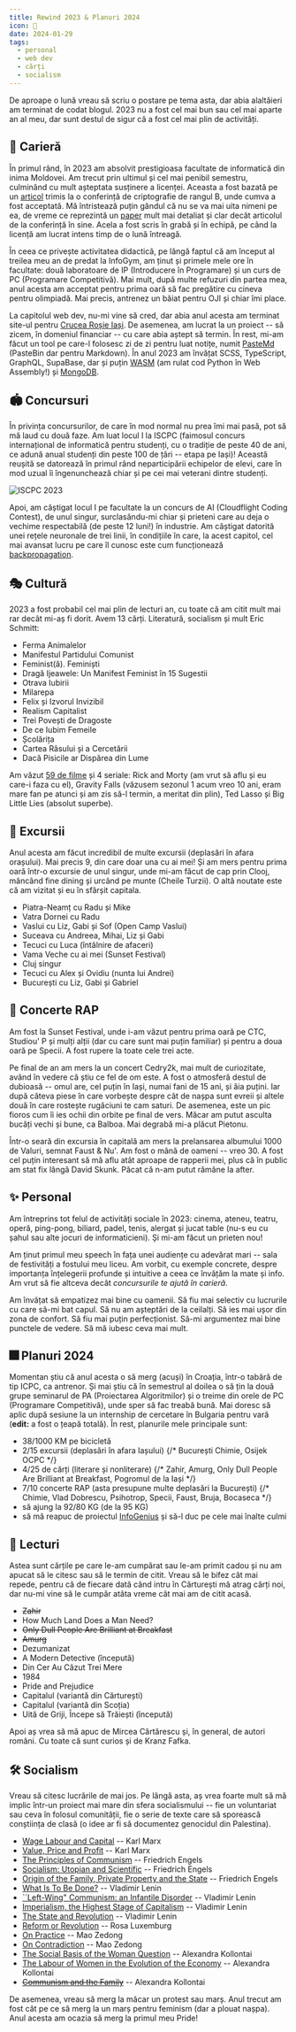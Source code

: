 ```yaml
---
title: Rewind 2023 & Planuri 2024
icon: 🔮
date: 2024-01-29
tags:
  - personal
  - web dev
  - cărți
  - socialism
---
```


De aproape o lună vreau să scriu o postare pe tema asta, dar abia alaltăieri am terminat de codat blogul. 2023 nu a fost cel mai bun sau cel mai aparte an al meu, dar sunt destul de sigur că a fost cel mai plin de activități.

## 🐌 Carieră

În primul rând, în 2023 am absolvit prestigioasa facultate de informatică din inima Moldovei. Am trecut prin ultimul și cel mai penibil semestru, culminând cu mult așteptata susținere a licenței. Aceasta a fost bazată pe un [articol](https://arxiv.org/abs/2305.13008) trimis la o conferință de criptografie de rangul B, unde cumva a fost acceptată. Mă întristează puțin gândul că nu se va mai uita nimeni pe ea, de vreme ce reprezintă un [paper](https://ioleniuc.ro/articole/thesis-paper.pdf) mult mai detaliat și clar decât articolul de la conferință în sine. Acela a fost scris în grabă și în echipă, pe când la licență am lucrat intens timp de o lună întreagă.

În ceea ce privește activitatea didactică, pe lângă faptul că am început al treilea meu an de predat la InfoGym, am ținut și primele mele ore în facultate: două laboratoare de IP (Introducere în Programare) și un curs de PC (Programare Competitivă). Mai mult, după multe refuzuri din partea mea, anul acesta am acceptat pentru prima oară să fac pregătire cu cineva pentru olimpiadă. Mai precis, antrenez un băiat pentru OJI și chiar îmi place.

La capitolul web dev, nu-mi vine să cred, dar abia anul acesta am terminat site-ul pentru [Crucea Roșie Iași](https://crucearosieiasi.ro/). De asemenea, am lucrat la un proiect -- să zicem, în domeniul financiar -- cu care abia aștept să termin. În rest, mi-am făcut un tool pe care-l folosesc zi de zi pentru luat notițe, numit [PasteMd](https://pastemd.netlify.app/) (PasteBin dar pentru Markdown). În anul 2023 am învățat SCSS, TypeScript, GraphQL, SupaBase, dar și puțin [WASM](https://github.com/gareth618/numerical-analysis) (am rulat cod Python în Web Assembly!) și [MongoDB](https://github.com/gareth618/music-app).

## 🏟️ Concursuri

În privința concursurilor, de care în mod normal nu prea îmi mai pasă, pot să mă laud cu două faze. Am luat locul I la ISCPC (faimosul concurs internațional de informatică pentru studenți, cu o tradiție de peste 40 de ani, ce adună anual studenți din peste 100 de țări -- etapa pe Iași)! Această reușită se datorează în primul rând neparticipării echipelor de elevi, care în mod uzual îi îngenunchează chiar și pe cei mai veterani dintre studenți.

![ISCPC 2023](../../assets/posts/iscpc.jpg)

Apoi, am câștigat locul I pe facultate la un concurs de AI (Cloudflight Coding Contest), de unul singur, surclasându-mi chiar și prieteni care au deja o vechime respectabilă (de peste 12 luni!) în industrie. Am câștigat datorită unei rețele neuronale de trei linii, în condițiile în care, la acest capitol, cel mai avansat lucru pe care îl cunosc este cum funcționează [backpropagation](https://ioleniuc.ro/articole/neural-networks.pdf).

## 🎭 Cultură

2023 a fost probabil cel mai plin de lecturi an, cu toate că am citit mult mai rar decât mi-aș fi dorit. Avem 13 cărți. Literatură, socialism și mult Eric Schmitt:

- Ferma Animalelor
- Manifestul Partidului Comunist
- Feminist(ă). Feminiști
- Dragă Ijeawele: Un Manifest Feminist în 15 Sugestii
- Otrava Iubirii
- Milarepa
- Felix și Izvorul Invizibil
- Realism Capitalist
- Trei Povești de Dragoste
- De ce Iubim Femeile
- Școlărița
- Cartea Râsului și a Cercetării
- Dacă Pisicile ar Dispărea din Lume

Am văzut [59 de filme](https://letterboxd.com/gareth618/films/diary/for/2023/) și 4 seriale: Rick and Morty (am vrut să aflu și eu care-i faza cu el), Gravity Falls (văzusem sezonul 1 acum vreo 10 ani, eram mare fan pe atunci și am zis să-l termin, a meritat din plin), Ted Lasso și Big Little Lies (absolut superbe).

## 🚂 Excursii

Anul acesta am făcut incredibil de multe excursii (deplasări în afara orașului). Mai precis 9, din care doar una cu ai mei! Și am mers pentru prima oară într-o excursie de unul singur, unde mi-am făcut de cap prin Clooj, mâncând fine dining și urcând pe munte (Cheile Turzii). O altă noutate este că am vizitat și eu în sfârșit capitala.

- Piatra-Neamț cu Radu și Mike
- Vatra Dornei cu Radu
- Vaslui cu Liz, Gabi și Sof (Open Camp Vaslui)
- Suceava cu Andreea, Mihai, Liz și Gabi
- Tecuci cu Luca (întâlnire de afaceri)
- Vama Veche cu ai mei (Sunset Festival)
- Cluj singur
- Tecuci cu Alex și Ovidiu (nunta lui Andrei)
- București cu Liz, Gabi și Gabriel

## 🎤 Concerte RAP

Am fost la Sunset Festival, unde i-am văzut pentru prima oară pe CTC, Studiou' P și mulți alții (dar cu care sunt mai puțin familiar) și pentru a doua oară pe Specii. A fost rupere la toate cele trei acte.

Pe final de an am mers la un concert Cedry2k, mai mult de curiozitate, având în vedere că știu ce fel de om este. A fost o atmosferă destul de dubioasă -- omul are, cel puțin în Iași, numai fani de 15 ani, și ăia puțini. Iar după câteva piese în care vorbește despre cât de nașpa sunt evreii și altele două în care rostește rugăciuni te cam saturi. De asemenea, este un pic fioros cum îi ies ochii din orbite pe final de vers. Măcar am putut asculta bucăți vechi și bune, ca Balboa. Mai degrabă mi-a plăcut Pietonu.

Într-o seară din excursia în capitală am mers la prelansarea albumului 1000 de Valuri, semnat Faust & Nu'. Am fost o mână de oameni -- vreo 30. A fost cel puțin interesant să mă aflu atât aproape de rapperii mei, plus că în public am stat fix lângă David Skunk. Păcat că n-am putut rămâne la after.

## ✨ Personal

Am întreprins tot felul de activități sociale în 2023: cinema, ateneu, teatru, operă, ping-pong, biliard, padel, tenis, alergat și jucat table (nu-s eu cu șahul sau alte jocuri de informaticieni). Și mi-am făcut un prieten nou!

Am ținut primul meu speech în fața unei audiențe cu adevărat mari -- sala de festivități a fostului meu liceu. Am vorbit, cu exemple concrete, despre importanța înțelegerii profunde și intuitive a ceea ce învățăm la mate și info. Am vrut să fie altceva decât _concursurile te ajută în carieră_.

Am învățat să empatizez mai bine cu oamenii. Să fiu mai selectiv cu lucrurile cu care să-mi bat capul. Să nu am așteptări de la ceilalți. Să ies mai ușor din zona de confort. Să fiu mai puțin perfecționist. Să-mi argumentez mai bine punctele de vedere. Să mă iubesc ceva mai mult.

## 🎆 Planuri 2024

Momentan știu că anul acesta o să merg (acuși) în Croația, într-o tabără de tip ICPC, ca antrenor. Și mai știu că în semestrul al doilea o să țin la două grupe seminarul de PA (Proiectarea Algoritmilor) și o treime din orele de PC (Programare Competitivă), unde sper să fac treabă bună. Mai doresc să aplic după sesiune la un internship de cercetare în Bulgaria pentru vară (**edit:** a fost o țeapă totală). În rest, planurile mele principale sunt:

- 38/1000 KM pe bicicletă
- 2/15 excursii (deplasări în afara Iașului) {/* București Chimie, Osijek OCPC */}
- 4/25 de cărți (literare și nonliterare) {/* Zahir, Amurg, Only Dull People Are Brilliant at Breakfast, Pogromul de la Iași */}
- 7/10 concerte RAP (asta presupune multe deplasări la București) {/* Chimie, Vlad Dobrescu, Psihotrop, Specii, Faust, Bruja, Bocaseca */}
- să ajung la 92/80 KG (de la 95 KG)
- să mă reapuc de proiectul [InfoGenius](https://infogenius.ro/) și să-l duc pe cele mai înalte culmi

## 📖 Lecturi

Astea sunt cărțile pe care le-am cumpărat sau le-am primit cadou și nu am apucat să le citesc sau să le termin de citit. Vreau să le bifez cât mai repede, pentru că de fiecare dată când intru în Cărturești mă atrag cărți noi, dar nu-mi vine să le cumpăr atâta vreme cât mai am de citit acasă.

- ~~Zahir~~
- How Much Land Does a Man Need?
- ~~Only Dull People Are Brilliant at Breakfast~~
- ~~Amurg~~
- Dezumanizat
- A Modern Detective (începută)
- Din Cer Au Căzut Trei Mere
- 1984
- Pride and Prejudice
- Capitalul (variantă din Cărturești)
- Capitalul (variantă din Scoția)
- Uită de Griji, Începe să Trăiești (începută)

Apoi aș vrea să mă apuc de Mircea Cărtărescu și, în general, de autori români. Cu toate că sunt curios și de Kranz Fafka.

## 🛠️ Socialism

Vreau să citesc lucrările de mai jos. Pe lângă asta, aș vrea foarte mult să mă implic într-un proiect mai mare din sfera socialismului -- fie un voluntariat sau ceva în folosul comunității, fie o serie de texte care să sporească conștiința de clasă (o idee ar fi să documentez genocidul din Palestina).

- [Wage Labour and Capital](https://www.marxists.org/archive/marx/works/1847/wage-labour/) -- Karl Marx
- [Value, Price and Profit](https://www.marxists.org/archive/marx/works/1865/value-price-profit/) -- Karl Marx
- [The Principles of Communism](https://www.marxists.org/archive/marx/works/1847/11/prin-com.htm) -- Friedrich Engels
- [Socialism: Utopian and Scientific](https://www.marxists.org/archive/marx/works/1880/soc-utop/) -- Friedrich Engels
- [Origin of the Family, Private Property and the State](https://www.marxists.org/archive/marx/works/1884/origin-family/index.htm) -- Friedrich Engels
- [What Is To Be Done?](https://www.marxists.org/archive/lenin/works/1901/witbd/) -- Vladimir Lenin
- [``Left-Wing" Communism: an Infantile Disorder](https://www.marxists.org/archive/lenin/works/1920/lwc/) -- Vladimir Lenin
- [Imperialism, the Highest Stage of Capitalism](https://www.marxists.org/archive/lenin/works/1916/imp-hsc/) -- Vladimir Lenin
- [The State and Revolution](https://www.marxists.org/archive/lenin/works/1917/staterev/) -- Vladimir Lenin
- [Reform or Revolution](https://www.marxists.org/archive/luxemburg/1900/reform-revolution/index.htm) -- Rosa Luxemburg
- [On Practice](https://www.marxists.org/reference/archive/mao/selected-works/volume-1/mswv1_16.htm) -- Mao Zedong
- [On Contradiction](https://www.marxists.org/reference/archive/mao/selected-works/volume-1/mswv1_17.htm) -- Mao Zedong
- [The Social Basis of the Woman Question](https://www.marxists.org/archive/kollonta/1909/social-basis.htm) -- Alexandra Kollontai
- [The Labour of Women in the Evolution of the Economy](https://www.marxists.org/archive/kollonta/1921/evolution.htm) -- Alexandra Kollontai
- ~~[Communism and the Family](https://www.marxists.org/archive/kollonta/1920/communism-family.htm)~~ -- Alexandra Kollontai

De asemenea, vreau să merg la măcar un protest sau marș. Anul trecut am fost cât pe ce să merg la un marș pentru feminism (dar a plouat nașpa). Anul acesta am ocazia să merg la primul meu Pride!

